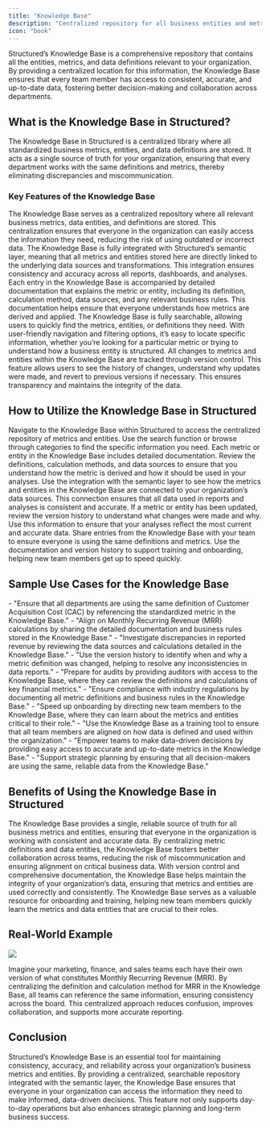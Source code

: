 ```yaml
---
title: "Knowledge Base"
description: "Centralized repository for all business entities and metrics."
icon: "book"
---
```


Structured’s Knowledge Base is a comprehensive repository that contains all the entities, metrics, and data definitions relevant to your organization. By providing a centralized location for this information, the Knowledge Base ensures that every team member has access to consistent, accurate, and up-to-date data, fostering better decision-making and collaboration across departments.

## **What is the Knowledge Base in Structured?**

The Knowledge Base in Structured is a centralized library where all standardized business metrics, entities, and data definitions are stored. It acts as a single source of truth for your organization, ensuring that every department works with the same definitions and metrics, thereby eliminating discrepancies and miscommunication.

### **Key Features of the Knowledge Base**

<AccordionGroup>
  <Accordion title="Centralized Data Repository" icon="database">
    The Knowledge Base serves as a centralized repository where all relevant
    business metrics, data entities, and definitions are stored. This
    centralization ensures that everyone in the organization can easily access
    the information they need, reducing the risk of using outdated or incorrect
    data.
  </Accordion>
  <Accordion title="Integration with Semantic Layer" icon="layer-group">
    The Knowledge Base is fully integrated with Structured’s semantic layer,
    meaning that all metrics and entities stored here are directly linked to the
    underlying data sources and transformations. This integration ensures
    consistency and accuracy across all reports, dashboards, and analyses.
  </Accordion>
  <Accordion title="Comprehensive Documentation" icon="file">
    Each entry in the Knowledge Base is accompanied by detailed documentation
    that explains the metric or entity, including its definition, calculation
    method, data sources, and any relevant business rules. This documentation
    helps ensure that everyone understands how metrics are derived and applied.
  </Accordion>
  <Accordion title="Searchable and Accessible" icon="magnifying-glass">
    The Knowledge Base is fully searchable, allowing users to quickly find the
    metrics, entities, or definitions they need. With user-friendly navigation
    and filtering options, it’s easy to locate specific information, whether
    you’re looking for a particular metric or trying to understand how a
    business entity is structured.
  </Accordion>
  <Accordion title="Version Control and History" icon="timeline">
    All changes to metrics and entities within the Knowledge Base are tracked
    through version control. This feature allows users to see the history of
    changes, understand why updates were made, and revert to previous versions
    if necessary. This ensures transparency and maintains the integrity of the
    data.
  </Accordion>
</AccordionGroup>

## **How to Utilize the Knowledge Base in Structured**

<Steps>
  <Step title="Step 1: Access the Knowledge Base" icon="book-open">
    Navigate to the Knowledge Base within Structured to access the centralized
    repository of metrics and entities. Use the search function or browse
    through categories to find the specific information you need.
  </Step>
  <Step title="Step 2: Explore Metrics and Entities" icon="chart-bar">
    Each metric or entity in the Knowledge Base includes detailed documentation.
    Review the definitions, calculation methods, and data sources to ensure that
    you understand how the metric is derived and how it should be used in your
    analyses.
  </Step>
  <Step title="Step 3: Leverage Integration with Semantic Layer" icon="plug">
    Use the integration with the semantic layer to see how the metrics and
    entities in the Knowledge Base are connected to your organization’s data
    sources. This connection ensures that all data used in reports and analyses
    is consistent and accurate.
  </Step>
  <Step title="Step 4: Track Changes with Version Control" icon="clock">
    If a metric or entity has been updated, review the version history to
    understand what changes were made and why. Use this information to ensure
    that your analyses reflect the most current and accurate data.
  </Step>
  <Step title="Step 5: Collaborate and Share Knowledge" icon="share-nodes">
    Share entries from the Knowledge Base with your team to ensure everyone is
    using the same definitions and metrics. Use the documentation and version
    history to support training and onboarding, helping new team members get up
    to speed quickly.
  </Step>
</Steps>

## **Sample Use Cases for the Knowledge Base**

<AccordionGroup>
  <Accordion title="Standardizing Metrics Across Departments" icon="chart-line">
    - "Ensure that all departments are using the same definition of Customer
    Acquisition Cost (CAC) by referencing the standardized metric in the
    Knowledge Base." - "Align on Monthly Recurring Revenue (MRR) calculations by
    sharing the detailed documentation and business rules stored in the
    Knowledge Base."
  </Accordion>
  <Accordion title="Resolving Data Discrepancies" icon="scale-balanced">
    - "Investigate discrepancies in reported revenue by reviewing the data
    sources and calculations detailed in the Knowledge Base." - "Use the version
    history to identify when and why a metric definition was changed, helping to
    resolve any inconsistencies in data reports."
  </Accordion>
  <Accordion title="Supporting Audits and Compliance" icon="clipboard-check">
    - "Prepare for audits by providing auditors with access to the Knowledge
    Base, where they can review the definitions and calculations of key
    financial metrics." - "Ensure compliance with industry regulations by
    documenting all metric definitions and business rules in the Knowledge
    Base."
  </Accordion>
  <Accordion title="Onboarding New Team Members" icon="user-plus">
    - "Speed up onboarding by directing new team members to the Knowledge Base,
    where they can learn about the metrics and entities critical to their role."
    - "Use the Knowledge Base as a training tool to ensure that all team members
    are aligned on how data is defined and used within the organization."
  </Accordion>
  <Accordion title="Facilitating Data-Driven Decisions" icon="lightbulb">
    - "Empower teams to make data-driven decisions by providing easy access to
    accurate and up-to-date metrics in the Knowledge Base." - "Support strategic
    planning by ensuring that all decision-makers are using the same, reliable
    data from the Knowledge Base."
  </Accordion>
</AccordionGroup>

## **Benefits of Using the Knowledge Base in Structured**

<CardGroup cols={2}>
  <Card title="Single Source of Truth" icon="book">
    The Knowledge Base provides a single, reliable source of truth for all
    business metrics and entities, ensuring that everyone in the organization is
    working with consistent and accurate data.
  </Card>
  <Card title="Improved Collaboration" icon="users">
    By centralizing metric definitions and data entities, the Knowledge Base
    fosters better collaboration across teams, reducing the risk of
    miscommunication and ensuring alignment on critical business data.
  </Card>
  <Card title="Enhanced Data Integrity" icon="expand">
    With version control and comprehensive documentation, the Knowledge Base
    helps maintain the integrity of your organization’s data, ensuring that
    metrics and entities are used correctly and consistently.
  </Card>
  <Card title="Efficient Onboarding and Training" icon="school">
    The Knowledge Base serves as a valuable resource for onboarding and
    training, helping new team members quickly learn the metrics and data
    entities that are crucial to their roles.
  </Card>
</CardGroup>

## **Real-World Example**

<Frame caption="Example: Using the Knowledge Base for Standardizing Metrics">
  <img noZoom src="/images/knowledge_base_metrics.png" />
</Frame>

Imagine your marketing, finance, and sales teams each have their own version of what constitutes Monthly Recurring Revenue (MRR). By centralizing the definition and calculation method for MRR in the Knowledge Base, all teams can reference the same information, ensuring consistency across the board. This centralized approach reduces confusion, improves collaboration, and supports more accurate reporting.

## **Conclusion**

Structured’s Knowledge Base is an essential tool for maintaining consistency, accuracy, and reliability across your organization’s business metrics and entities. By providing a centralized, searchable repository integrated with the semantic layer, the Knowledge Base ensures that everyone in your organization can access the information they need to make informed, data-driven decisions. This feature not only supports day-to-day operations but also enhances strategic planning and long-term business success.
